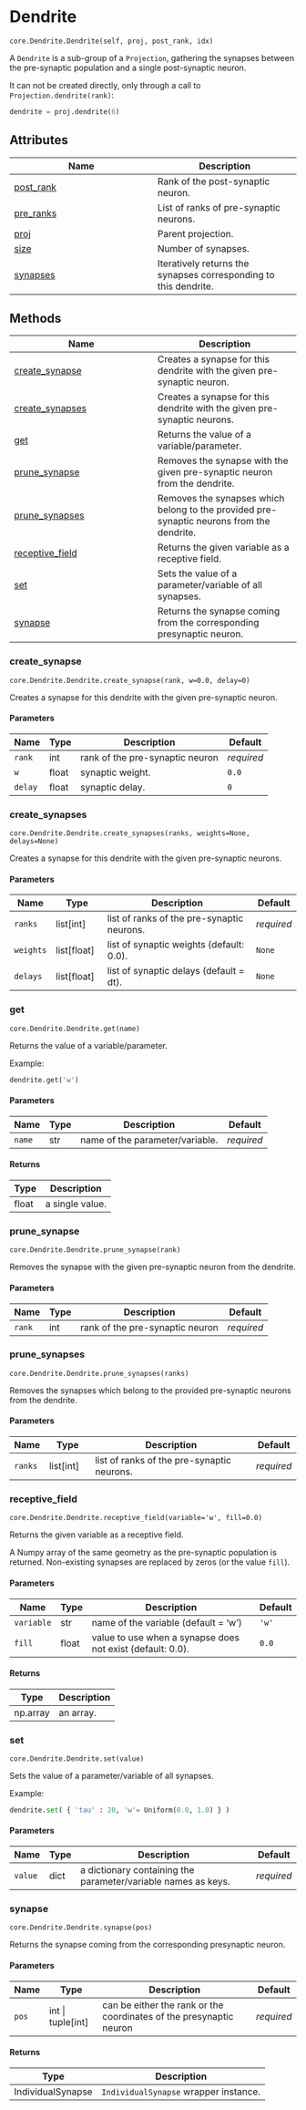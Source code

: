 # Dendrite { #ANNarchy.core.Dendrite.Dendrite }

`core.Dendrite.Dendrite(self, proj, post_rank, idx)`

A `Dendrite` is a sub-group of a `Projection`, gathering the synapses between the pre-synaptic population and a single post-synaptic neuron.

It can not be created directly, only through a call to ``Projection.dendrite(rank)``:

```python
dendrite = proj.dendrite(6)
```

## Attributes

| Name | Description |
| --- | --- |
| [post_rank](#ANNarchy.core.Dendrite.Dendrite.post_rank) | Rank of the post-synaptic neuron. |
| [pre_ranks](#ANNarchy.core.Dendrite.Dendrite.pre_ranks) | List of ranks of pre-synaptic neurons. |
| [proj](#ANNarchy.core.Dendrite.Dendrite.proj) | Parent projection. |
| [size](#ANNarchy.core.Dendrite.Dendrite.size) | Number of synapses. |
| [synapses](#ANNarchy.core.Dendrite.Dendrite.synapses) | Iteratively returns the synapses corresponding to this dendrite. |

## Methods

| Name | Description |
| --- | --- |
| [create_synapse](#ANNarchy.core.Dendrite.Dendrite.create_synapse) | Creates a synapse for this dendrite with the given pre-synaptic neuron. |
| [create_synapses](#ANNarchy.core.Dendrite.Dendrite.create_synapses) | Creates a synapse for this dendrite with the given pre-synaptic neurons. |
| [get](#ANNarchy.core.Dendrite.Dendrite.get) | Returns the value of a variable/parameter. |
| [prune_synapse](#ANNarchy.core.Dendrite.Dendrite.prune_synapse) | Removes the synapse with the given pre-synaptic neuron from the dendrite. |
| [prune_synapses](#ANNarchy.core.Dendrite.Dendrite.prune_synapses) | Removes the synapses which belong to the provided pre-synaptic neurons from the dendrite. |
| [receptive_field](#ANNarchy.core.Dendrite.Dendrite.receptive_field) | Returns the given variable as a receptive field. |
| [set](#ANNarchy.core.Dendrite.Dendrite.set) | Sets the value of a parameter/variable of all synapses. |
| [synapse](#ANNarchy.core.Dendrite.Dendrite.synapse) | Returns the synapse coming from the corresponding presynaptic neuron. |

### create_synapse { #ANNarchy.core.Dendrite.Dendrite.create_synapse }

`core.Dendrite.Dendrite.create_synapse(rank, w=0.0, delay=0)`

Creates a synapse for this dendrite with the given pre-synaptic neuron.

#### Parameters

| Name    | Type   | Description                     | Default    |
|---------|--------|---------------------------------|------------|
| `rank`  | int    | rank of the pre-synaptic neuron | _required_ |
| `w`     | float  | synaptic weight.                | `0.0`      |
| `delay` | float  | synaptic delay.                 | `0`        |

### create_synapses { #ANNarchy.core.Dendrite.Dendrite.create_synapses }

`core.Dendrite.Dendrite.create_synapses(ranks, weights=None, delays=None)`

Creates a synapse for this dendrite with the given pre-synaptic neurons.

#### Parameters

| Name      | Type          | Description                                | Default    |
|-----------|---------------|--------------------------------------------|------------|
| `ranks`   | list\[int\]   | list of ranks of the pre-synaptic neurons. | _required_ |
| `weights` | list\[float\] | list of synaptic weights (default: 0.0).   | `None`     |
| `delays`  | list\[float\] | list of synaptic delays (default = dt).    | `None`     |

### get { #ANNarchy.core.Dendrite.Dendrite.get }

`core.Dendrite.Dendrite.get(name)`

Returns the value of a variable/parameter.

Example:

```python
dendrite.get('w')
```

#### Parameters

| Name   | Type   | Description                     | Default    |
|--------|--------|---------------------------------|------------|
| `name` | str    | name of the parameter/variable. | _required_ |

#### Returns

| Type   | Description     |
|--------|-----------------|
| float  | a single value. |

### prune_synapse { #ANNarchy.core.Dendrite.Dendrite.prune_synapse }

`core.Dendrite.Dendrite.prune_synapse(rank)`

Removes the synapse with the given pre-synaptic neuron from the dendrite.

#### Parameters

| Name   | Type   | Description                     | Default    |
|--------|--------|---------------------------------|------------|
| `rank` | int    | rank of the pre-synaptic neuron | _required_ |

### prune_synapses { #ANNarchy.core.Dendrite.Dendrite.prune_synapses }

`core.Dendrite.Dendrite.prune_synapses(ranks)`

Removes the synapses which belong to the provided pre-synaptic neurons from the dendrite.

#### Parameters

| Name    | Type        | Description                                | Default    |
|---------|-------------|--------------------------------------------|------------|
| `ranks` | list\[int\] | list of ranks of the pre-synaptic neurons. | _required_ |

### receptive_field { #ANNarchy.core.Dendrite.Dendrite.receptive_field }

`core.Dendrite.Dendrite.receptive_field(variable='w', fill=0.0)`

Returns the given variable as a receptive field.

A Numpy array of the same geometry as the pre-synaptic population is returned. 
Non-existing synapses are replaced by zeros (or the value ``fill``).

#### Parameters

| Name       | Type   | Description                                                | Default   |
|------------|--------|------------------------------------------------------------|-----------|
| `variable` | str    | name of the variable (default = 'w')                       | `'w'`     |
| `fill`     | float  | value to use when a synapse does not exist (default: 0.0). | `0.0`     |

#### Returns

| Type     | Description   |
|----------|---------------|
| np.array | an array.     |

### set { #ANNarchy.core.Dendrite.Dendrite.set }

`core.Dendrite.Dendrite.set(value)`

Sets the value of a parameter/variable of all synapses.

Example:

```python
dendrite.set( { 'tau' : 20, 'w'= Uniform(0.0, 1.0) } )
```

#### Parameters

| Name    | Type   | Description                                                   | Default    |
|---------|--------|---------------------------------------------------------------|------------|
| `value` | dict   | a dictionary containing the parameter/variable names as keys. | _required_ |

### synapse { #ANNarchy.core.Dendrite.Dendrite.synapse }

`core.Dendrite.Dendrite.synapse(pos)`

Returns the synapse coming from the corresponding presynaptic neuron.

#### Parameters

| Name   | Type                | Description                                                         | Default    |
|--------|---------------------|---------------------------------------------------------------------|------------|
| `pos`  | int \| tuple\[int\] | can be either the rank or the coordinates of the presynaptic neuron | _required_ |

#### Returns

| Type              | Description                           |
|-------------------|---------------------------------------|
| IndividualSynapse | `IndividualSynapse` wrapper instance. |